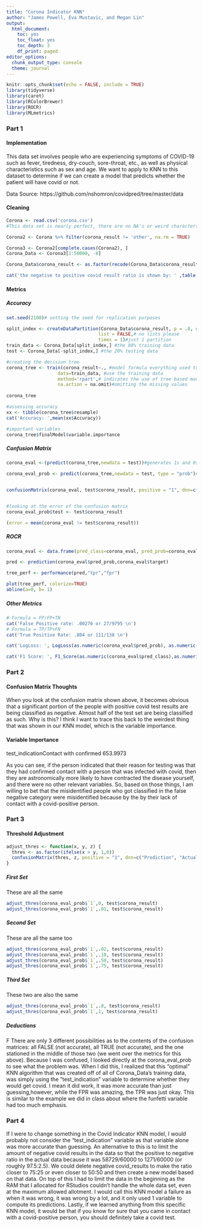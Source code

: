 ```yaml
---
title: "Corona Indicator KNN"
author: "James Powell, Eva Mustavic, and Megan Lin"
output: 
  html_document:
    toc: yes
    toc_float: yes
    toc_depth: 3
    df_print: paged
editor_options:
  chunk_output_type: console
  theme: journal
---
```


```r
knitr::opts_chunk$set(echo = FALSE, include = TRUE)
library(tidyverse)
library(caret)
library(RColorBrewer)
library(ROCR)
library(MLmetrics)
```
 
### Part 1 
 
#### Implementation

This data set involves people who are experiencing symptoms of COVID-19 such as fever, tiredness, dry-couch, sore-throat, etc., as well as physical characteristics such as sex and age. We want to apply to KNN to this dataset to determine if we can create a model that predicts whether the patient will have covid or not.

Data Source: https://github.com/nshomron/covidpred/tree/master/data

#### Cleaning
```r
Corona <- read.csv('corona.csv')
#This data set is nearly perfect, there are no NA's or weird characters and every column is in a boolean format except for the country variable, which needs to be a String or character vector

Corona2 <- Corona %>% filter(corona_result != 'other', na.rm = TRUE)

Corona3 <- Corona2[complete.cases(Corona2), ]
Corona_Data <- Corona3[1:50000, -8] 

Corona_Data$corona_result <- as.factor(recode(Corona_Data$corona_result, 'positive' = 1, 'negative' = 0))

cat('the negative to positive covid result ratio is shown by: ' ,table(Corona_Data$corona_result))
```
#### Metrics {.tabset}
##### Accuracy
```r
set.seed(2100)# setting the seed for replication purposes

split_index <- createDataPartition(Corona_Data$corona_result, p = .8, #80-20: train-test
                                  list = FALSE,# no lists please
                                  times = 1)#just 1 partition
train_data <- Corona_Data[split_index,] #the 80% training data
test <- Corona_Data[-split_index,] #the 20% testing data

#creating the decision tree
corona_tree <- train(corona_result~., #model formula everything used to classify outcome
                   data=train_data, #use the training data
                   method='rpart',# indicates the use of tree based model
                   na.action = na.omit)#omitting the missing values
                   
corona_tree

#assessing accuracy
xx <- tibble(corona_tree$resample)
cat('Accuracy: ',mean(xx$Accuracy))

#important variables
corona_tree$finalModel$variable.importance
```

##### Confusion Matrix
```r
corona_eval <-(predict(corona_tree,newdata = test))#generates 1s and 0s

corona_eval_prob <- predict(corona_tree,newdata = test, type = "prob")#this gives us the predicted prob, we will need these later for the fairness evaluation


confusionMatrix(corona_eval, test$corona_result, positive = "1", dnn=c("Prediction", "Actual"), mode = "sens_spec")


#looking at the error of the confusion matrix
corona_eval_prob$test <- test$corona_result

(error = mean(corona_eval != test$corona_result))
```

##### ROCR
```r
corona_eval <- data.frame(pred_class=corona_eval, pred_prob=corona_eval_prob$`1`,target=as.numeric(test$corona_result))

pred <- prediction(corona_eval$pred_prob,corona_eval$target)

tree_perf <- performance(pred,"tpr","fpr")

plot(tree_perf, colorize=TRUE)
abline(a=0, b= 1)
```
##### Other Metrics


```r
# Formula = FP/FP+TN
cat('False Positive rate: .00276 or 27/9795 \n')
# Formula = TP/TP+FN
cat('True Positive Rate: .804 or 111/138 \n')

cat('LogLoss: ', LogLoss(as.numeric(corona_eval$pred_prob), as.numeric(test$corona_result)), "\n")

cat('F1 Score: ', F1_Score(as.numeric(corona_eval$pred_class),as.numeric(test$corona_result)))

```
### Part 2

#### Confusion Matrix Thoughts

When you look at the confusion matrix shown above, it becomes obvious that a significant portion of the people with positive covid test results are being classified as negative. Almost half of the test set are being classified as such. Why is this? I think I want to trace this back to the weirdest thing that was shown in our KNN model, which is the variable importance.

#### Variable Importance

test_indicationContact with confirmed 
                             653.9973

As you can see, if the person indicated that their reason for testing was that they had confirmed contact with a person that was infected with covid, then they are astronomically more likely to have contracted the disease yourself, and there were no other relevant variables. So, based on those things, I am willing to bet that the misidentified people who got classified in the false negative category were misidentified because by the by their lack of contact with a covid-positive person. 
                          



### Part 3

#### Threshold Adjustment {.tabset}
```r
adjust_thres <- function(x, y, z) {
  thres <- as.factor(ifelse(x > y, 1,0))
  confusionMatrix(thres, z, positive = "1", dnn=c("Prediction", "Actual"), mode = "everything")
}

```
##### First Set
These are all the same
```r
adjust_thres(corona_eval_prob$`1`,0, test$corona_result)
adjust_thres(corona_eval_prob$`1`,.01, test$corona_result)
```

##### Second Set
These are all the same too
```r

adjust_thres(corona_eval_prob$`1`,.02, test$corona_result)
adjust_thres(corona_eval_prob$`1`,.10, test$corona_result)
adjust_thres(corona_eval_prob$`1`,.50, test$corona_result)
adjust_thres(corona_eval_prob$`1`,.75, test$corona_result)

```

##### Third Set
These two are also the same
```r
adjust_thres(corona_eval_prob$`1`,.8, test$corona_result)
adjust_thres(corona_eval_prob$`1`,1, test$corona_result)
```

##### Deductions

F There are only 3 different possibilities as to the contents of the confusion matrices: all FALSE (not accurate), all TRUE (not accurate), and the one stationed in the middle of those two (we went over the metrics for this above). Because I was confused, I looked directly at the corona_eval_prob to see what the problem was. When I did this, I realized that this "optimal" KNN algorithm that was created off of all of Corona_Data's training data, was simply using the "test_indication" variable to determine whether they would get covid. I mean it did work, it was more accurate than just guessing,however, while the FPR was amazing, the TPR was just okay. This is similar to the example we did in class about where the funfetti variable had too much emphasis.

### Part 4 

If I were to change something in the Covid Indicator KNN model, I would probably not consider the "test_indication" variable as that variable alone was more accurate than guessing. An alternative to this is to limit the amount of negative covid results in the data so that the positive to negative ratio in the actual data because it was 58729/60000 to 1271/60000 (or roughly 97.5:2.5). We could delete negative covid_results to make the ratio closer to 75:25 or even closer to 50:50 and then create a new model based on that data. On top of this I had to limit the data in the beginning as the RAM that I allocated for RStudios couldn't handle the whole data set, even at the maximum allowed allotment. I would call this KNN model a failure as when it was wrong, it was wrong by a lot, and it only used 1 variable to compute its predictions. Lastly, if we learned anything from this specific KNN model, it would be that if you know for sure that you came in contact with a covid-positive person, you should definitely take a covid test.

